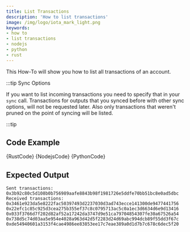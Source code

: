 ```yaml
---
title: List Transactions
description: 'How to list transactions'
image: /img/logo/iota_mark_light.png
keywords:
- how to
- list transactions
- nodejs
- python
- rust
---
```



This How-To will show you how to list all transactions of an account.

:::tip Sync Options

If you want to list incoming transactions you need to specify that in your `sync` call. 
Transactions for outputs that you synced before with other sync options, will not be requested later.
Also only transactions that weren't pruned on the point of syncing will be listed.

:::tip

## Code Example

<Tabs groupId="language">
    <TabItem value="rust" label="Rust">
        <CodeBlock className="language-rust">
            {RustCode}
        </CodeBlock>
    </TabItem>
    <TabItem value="nodejs" label="Nodejs">
        <CodeBlock className="language-typescript">
            {NodejsCode}
        </CodeBlock>
    </TabItem>
    <TabItem value="python" label="Python">
        <CodeBlock className="language-python">
            {PythonCode}
        </CodeBlock>
    </TabItem>
</Tabs>

## Expected Output

```plaintext
Sent transactions:
0x3b92c80c5d108b0b756989aafe8843b98f1981726e5ddfe70bb51bc8e0ad5dbc
Received transactions:
0x3461e923da5e8222fac50397493d2237030d3ad743ecce141300de9477441756
0x22efc1c85c925d3cea275b355ef37c8c0795713ac5c0a1ec3d6634d6e9d13416
0x033f3766d7f202d82af52a17242da3747d9e51ca79704854307fe30a67526a54
0x738d5c74d03aa5e954e4028a963d42d5f2283d24d69abc994dcb89f55dd3f67c
0xde54940601a3153f4cae4986ee83853ee17c7eae389a0d1d7b7c678c6dec5f20
```
